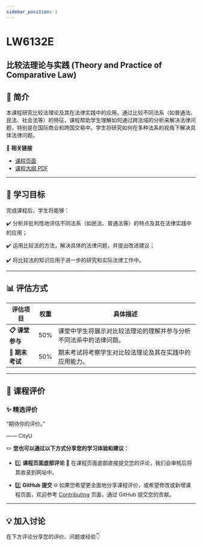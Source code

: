 ```yaml
---
sidebar_position: 1
---
```


# LW6132E
## 比较法理论与实践 (Theory and Practice of Comparative Law)

## **📘 简介**
本课程研究比较法理论及其在法律实践中的应用。通过比较不同法系（如普通法、民法、社会法等）的特征，课程帮助学生理解如何通过跨法域的分析来解决法律问题，特别是在国际商业和跨国交易中。学生将研究如何在多种法系的视角下解决具体法律问题。

🔗 **相关链接**
- [课程页面](https://www.cityu.edu.hk/catalogue/pg/202425/course/LW6132E.htm)
- [课程大纲 PDF](https://www.cityu.edu.hk/catalogue/pg/202425/course/LW6132E.pdf)

---

## **🎯 学习目标**

完成课程后，学生将能够：

✔️ 分析并批判性地评估不同法系（如民法、普通法等）的特点及其在法律实践中的应用；

✔️ 运用比较法的方法，解决具体的法律问题，并提出改进建议；

✔️ 将比较法的知识应用于进一步的研究和实际法律工作中。

---

## **📊 评估方式**

| **评估项目**          | **权重** | **具体描述**                                                                                       |
|----------------------|---------|---------------------------------------------------------------------------------------------------|
| **📋 课堂参与**       | 50%     | 课堂中学生将展示对比较法理论的理解并参与分析不同法系中的法律问题。                               |
| **📂 期末考试**       | 50%     | 期末考试将考察学生对比较法理论及其在实践中的应用能力。                                           |

---

## **💬 课程评价**

### ✨ **精选评价**
<div className={commentStyles.commentBox}>
    <p className={commentStyles.commentText}>
        “期待你的评价。”
    </p>
    <p className={commentStyles.commentAuthor}>—— CityU</p>
</div>

✏️ **您也可以通过以下方式分享您的学习体验和建议：**

- 1️⃣ **课程页面底部评论**
💬 在课程页面底部直接提交您的评论，我们会审核后将其收录到网站中。

- 2️⃣ **GitHub 提交**
🌐 如果您希望更全面地分享课程评价，或希望修改或新增课程页面，欢迎参考 [Contributing](/contributing) 页面，通过 GitHub 提交您的贡献。

---

## **💡 加入讨论**

在下方评论分享您的评价、问题或经验👇
<Utterances />
